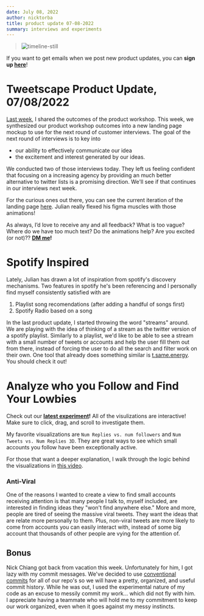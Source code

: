 ```yaml
---
date: July 08, 2022
author: nicktorba
title: product update 07-08-2022
summary: interviews and experiments
---
```


> ![timeline-still](/ss/product-update-07-08/filter-out-noise.png)

If you want to get emails when we post new product updates, you can **sign up [here](https://twitter.com/i/newsletters/subscribe/TweetscapeHQ)**! 

# Tweetscape Product Update, 07/08/2022

[Last week](https://tweetscape.co/blog/productupdate-07-01-2022), I shared the outcomes of the product workshop. This week, we synthesized our product workshop outcomes into a new landing page mockup to use for the next round of customer interviews. The goal of the next round of interviews is to key into 
* our ability to effectively communicate our idea
* the excitement and interest generated by our ideas. 

We conducted two of those interviews today. They left us feeling confident that focusing on a increasing agency by providing an much better alternative to twitter lists is a promising direction. We'll see if that continues in our interviews next week. 

For the curious ones out there, you can see the current iteration of the landing page [here](https://www.figma.com/proto/KVsHFNPGd6zo3nQ40U5R8C/Tweetscape-%2F-Landingpage-%2F-Mockups?page-id=0%3A1&node-id=1%3A427&viewport=332%2C358%2C0.15&scaling=min-zoom&starting-point-node-id=1%3A427&show-proto-sidebar=1). Julian really flexed his figma muscles with those animations!

As always, I’d love to receive any and all feedback? What is too vague? Where do we have too much text? Do the animations help? Are you excited (or not)?? **[DM me](https://twitter.com/nicktorba)!** 

# Spotify Inspired
Lately, Julian has drawn a lot of inspiration from spotify's discovery mechanisms. Two features in spotify he's been referencing and I personally find myself consistently satisfied with are 

1. Playlist song recomendations (after adding a handful of songs first)
2. Spotify Radio based on a song

In the last product update, I started throwing the word "streams" around. We are playing with the idea of thinking of a stream as the twitter version of a spotify playlist. Similarly to a playlist, we'd like to be able to see a stream with a small number of tweets or accounts and help the user fill them out from there, instead of forcing the user to do all the search and filter work on their own. 
One tool that already does something similar is [t.same.energy](https://t.same.energy/). You should check it out! 


# Analyze who you Follow and Find Your Lowbies
Check out our **[latest experiment](https://tweetscape-experiments-reply-views-streamlit.fly.dev/)!** All of the visulizations are interactive! Make sure to click, drag, and scroll to investigate them. 

My favorite visualizations are `Num Replies vs. num followers` and `Num Tweets vs. Num Replies 3D`. They are great ways to see which small accounts you follow have been exceptionally active. 

For those that want a deeper explanation, I walk through the logic behind the visualizations in [this video](https://www.loom.com/share/9bc9b4e37c2c4c5bb0e8a38df46539a0). 


### Anti-Viral 
One of the reasons I wanted to create a view to find small accounts receiving attention is that many people I talk to, myself included, are interested in finding ideas they "won't find anywhere else." More and more, people are tired of seeing the massive viral tweets. They want the ideas that are relate more personally to them. Plus, non-viral tweets are more likely to come from accounts you can easily interact with, instead of some big account that thousands of other people are vying for the attention of. 

## Bonus
Nick Chiang got back from vacation this week. Unfortunately for him, I got lazy with my commit messages. We've decided to use [conventional commits](https://www.conventionalcommits.org/en/v1.0.0/) for all of our repo's so we will have a pretty, organized, and useful commit history. While he was out, I used the experimental nature of my code as an excuse to messily commit my work... which did not fly with him. I appreciate having a teammate who will hold me to my commitment to keep our work organized, even when it goes against my messy instincts. 




